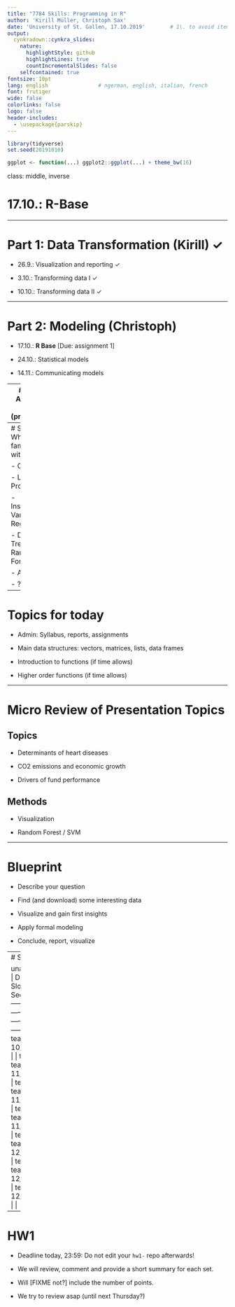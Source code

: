 ```yaml
---
title: "7784 Skills: Programming in R"
author: 'Kirill Müller, Christoph Sax'
date: 'University of St. Gallen, 17.10.2019'        # 1\. to avoid itemizing
output:
  cynkradown::cynkra_slides:
    nature:
      highlightStyle: github
      highlightLines: true
      countIncrementalSlides: false
    selfcontained: true
fontsize: 10pt
lang: english                # ngerman, english, italian, french
font: frutiger
wide: false
colorlinks: false
logo: false
header-includes:
  - \usepackage{parskip}
---
```


```r
library(tidyverse)
set.seed(20191010)

ggplot <- function(...) ggplot2::ggplot(...) + theme_bw(16)
```

class: middle, inverse

# 17.10.: R-Base


---

# Part 1: Data Transformation (Kirill) ✓

- 26.9.: Visualization and reporting ✓

- 3.10.: Transforming data I ✓

- 10.10.: Transforming data II ✓

---

# Part 2: Modeling (Christoph)

- 17.10.: **R Base** [Due: assignment 1]

- 24.10.: Statistical models

- 14.11.: Communicating models

---
# Part 3: Advanced Topics (preliminary)

- 21.11.: Transforming data III  [Due: assignment 2]

- 28.11.: Data Sources

- 5.12.: Statistical models II

- 12.12.: Workflow Review  [Due: assignment 3]

- 19.12.: Workflow review II  [Due: report]

---
# Survey: Who is familiar with...

- OLS

- Logit (or Probit)

- Instrumental Variable (IV) Regression

- Decision Trees, Random Forest

- ARIMA

- ???

---
# Topics for today

- Admin: Syllabus, reports, assignments

- Main data structures: vectors, matrices, lists, data frames

- Introduction to functions (if time allows)

- Higher order functions (if time allows)


---

# Micro Review of Presentation Topics


## Topics

- Determinants of heart diseases

- CO2 emissions and economic growth

- Drivers of fund performance


## Methods

- Visualization

- Random Forest / SVM

---

# Blueprint

- Describe your question

- Find (and download) some interesting data

- Visualize and gain first insights

- Apply formal modeling

- Conclude, report, visualize


---
# Schedule

unassigned |  Date       | First Slot | Second Slot
-----------|-------------|------------|------------
team04     |  10/24/2019 |            | team10
team12     |  11/14/2019 | team09     | team03
           |  11/21/2019 | team12     | team01
           |  11/28/2019 | team07     | team05
           |  12/05/2019 | team06     | team11
           |  12/12/2019 | team08     |
           |  12/19/2019 |            |


---

# HW1

- Deadline today, 23:59: Do not edit your `hw1-` repo afterwards!

- We will review, comment and provide a short summary for each set.

- Will [FIXME not?] include the number of points.

- We try to review asap (until next Thursday?)




